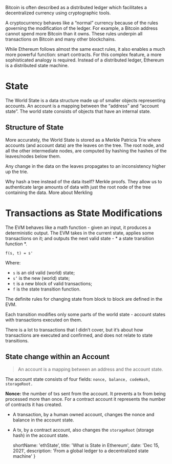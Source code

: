 Bitcoin is often described as a distributed ledger which facilitates a decentralized currency using cryptographic tools.

A cryptocurrency behaves like a “normal” currency because of the rules governing the modification of the ledger. For example, a Bitcoin address cannot spend more Bitcoin than it owns. These rules underpin all transactions on Bitcoin and many other blockchains.


While Ethereum follows almost the same exact rules, it also enables a much more powerful function: smart contracts. For this complex feature, a more sophisticated analogy is required. Instead of a distributed ledger, Ethereum is a distributed state machine.

# State

The World State is a data structure made up of smaller objects representing accounts. An account is a mapping between the “address” and “account state”. The world state consists of objects that have an internal state.

## Structure of State

More accurately, the World State is stored as a Merkle Patricia Trie where accounts (and account data) are the leaves on the tree. The root node, and all the other intermediate nodes, are computed by hashing the hashes of the leaves/nodes below them.

Any change in the data on the leaves propagates to an inconsistency higher up the trie.

Why hash a tree instead of the data itself? Merkle proofs. They allow us to authenticate large amounts of data with just the root node of the tree containing the data. More about Merkling

# Transactions as State Modifications

The EVM behaves like a math function - given an input, it produces a deterministic output. The EVM takes in the current state, applies some transactions on it; and outputs the next valid state - * a state transition function *.

`f(s, t) = s'`

Where:

- `s` is an old valid (world) state;
- `s’` is the new (world) state;
- `t` is a new block of valid transactions;
- `f` is the state transition function.

The definite rules for changing state from block to block are defined in the EVM.


Each transition modifies only some parts of the world state - account states with transactions executed on them.

There is a lot to transactions that I didn’t cover, but it’s about how transactions are executed and confirmed, and does not relate to state transitions.

## State change within an Account

> An account is a mapping between an address and the account state.

The account state consists of four fields: `nonce, balance, codeHash, storageRoot.`

**Nonce:** the number of txs sent from the account. It prevents a tx from being processed more than once. For a contract account it represents the number of contracts it has created.

- A transaction, by a human owned account, changes the nonce and balance in the account state.
- A tx, by a contract account, also changes the `storageRoot` (storage hash) in the account state.


	shortName: 'ethState',
	title: 'What is State in Ethereum',
	date: 'Dec 15, 2021',
	description: 'From a global ledger to a decentralized state machine'
}

